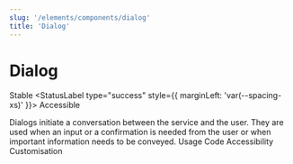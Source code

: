 ```yaml
---
slug: '/elements/components/dialog'
title: 'Dialog'
---
```





# Dialog

<StatusLabel type="info">Stable</StatusLabel>
<StatusLabel type="success" style={{ marginLeft: 'var(--spacing-xs)' }}>
  Accessible
</StatusLabel>

<LeadParagraph>
  Dialogs initiate a conversation between the service and the user. They are used when an input or a confirmation is needed from the user or when important information needs to be conveyed.
</LeadParagraph>

<Tabs>
  <Tabs.TabList className="pageTabsList">
    <Tabs.Tab>Usage</Tabs.Tab>
    <Tabs.Tab>Code</Tabs.Tab>
    <Tabs.Tab>Accessibility</Tabs.Tab>
    <Tabs.Tab>Customisation</Tabs.Tab>
  </Tabs.TabList>
  <Tabs.TabPanel>
    <Usage />
  </Tabs.TabPanel>
  <Tabs.TabPanel>
    <Code />
  </Tabs.TabPanel>
  <Tabs.TabPanel>
    <Accessibility />
  </Tabs.TabPanel>
  <Tabs.TabPanel>
    <Customisation />
  </Tabs.TabPanel>
</Tabs>
